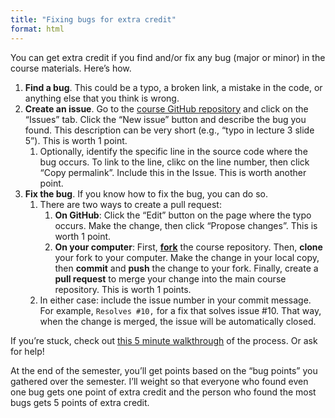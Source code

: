 ```yaml
---
title: "Fixing bugs for extra credit"
format: html
---
```


You can get extra credit if you find and/or fix any bug (major or minor) in the course materials.
Here's how.

1. **Find a bug**. This could be a typo, a broken link, a mistake in the code, or anything else that you think is wrong.
2. **Create an issue**. Go to the [course GitHub repository](https://ceve-421-521.github.io/ceve-421-521.github.io) and click on the "Issues" tab. Click the "New issue" button and describe the bug you found. This description can be very short (e.g., "typo in lecture 3 slide 5"). This is worth 1 point.
    1. Optionally, identify the specific line in the source code where the bug occurs. To link to the line, clikc on the line number, then click "Copy permalink". Include this in the Issue. This is worth another point.
3. **Fix the bug**. If you know how to fix the bug, you can do so.
    1. There are two ways to create a pull request:
        1. **On GitHub**: Click the "Edit" button on the page where the typo occurs. Make the change, then click "Propose changes". This is worth 1 point.
        1. **On your computer**: First, [**fork**](https://docs.github.com/en/pull-requests/collaborating-with-pull-requests/working-with-forks/fork-a-repo) the course repository. Then, **clone** your fork to your computer. Make the change in your local copy, then **commit** and **push** the change to your fork. Finally, create a **pull request** to merge your change into the main course repository. This is worth 1 points.
    1. In either case: include the issue number in your commit message. For example, `Resolves #10,` for a fix that solves issue #10. That way, when the change is merged, the issue will be automatically closed.

If you're stuck, check out [this 5 minute walkthrough](https://www.youtube.com/watch?v=rgbCcBNZcdQ) of the process.
Or ask for help!

At the end of the semester, you'll get points based on the "bug points" you gathered over the semester.
I'll weight so that everyone who found even one bug gets one point of extra credit and the person who found the most bugs gets 5 points of extra credit.
